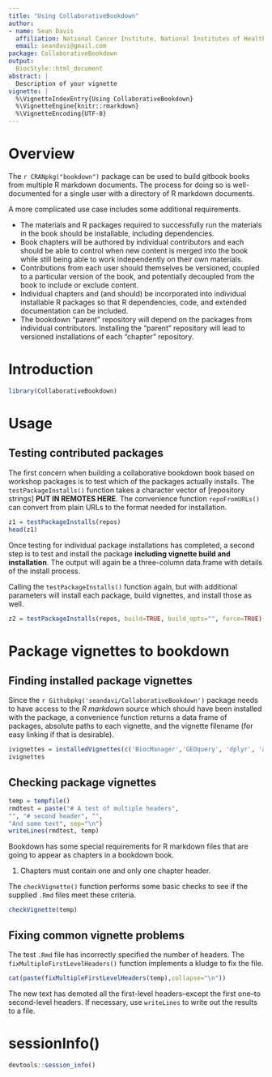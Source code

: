 ```yaml
---
title: "Using CollaborativeBookdown"
author:
- name: Sean Davis
  affiliation: National Cancer Institute, National Institutes of Health
  email: seandavi@gmail.com
package: CollaborativeBookdown
output:
  BiocStyle::html_document
abstract: |
  Description of your vignette
vignette: |
  %\VignetteIndexEntry{Using CollaborativeBookdown}
  %\VignetteEngine{knitr::rmarkdown}
  %\VignetteEncoding{UTF-8}
---
```


# Overview

The `r CRANpkg("bookdown")` package can be used to build gitbook books from
multiple R markdown documents. The process for doing so is well-documented for
a single user with a directory of R markdown documents. 

A more complicated use case includes some additional requirements.

- The materials and R packages required to successfully run the materials
in the book should be installable, including dependencies.
- Book chapters will be authored by individual contributors and each should
be able to control when new content is merged into the book while still
being able to work independently on their own materials.
- Contributions from each user should themselves be versioned, coupled to a
particular version of the book, and potentially decoupled from the book to 
include or exclude content.
- Individual chapters and (and should) be incorporated into individual installable
R packages so that R dependencies, code, and extended documentation can be included.
- The bookdown "parent" repository will depend on the packages from individual 
contributors. Installing the "parent" repository will lead to versioned installations
of each "chapter" repository.


# Introduction

```r
library(CollaborativeBookdown)
```

# Usage

## Testing contributed packages

The first concern when building a collaborative bookdown
book based on workshop packages is to test which of the 
packages actually installs. The `testPackageInstalls()` function
takes a character vector of [repository strings] **PUT IN REMOTES HERE**.
The convenience function `repoFromURLs()` can convert from plain
URLs to the format needed for installation.


```r
z1 = testPackageInstalls(repos)
head(z1)
```

Once testing for individual package installations has completed,
a second step is to test and install the package **including 
vignette build and installation**. The output will again be a
three-column data.frame with details of the install process.

Calling the `testPackageInstalls()` function again, but with additional
parameters will install each package, build vignettes, and install those
as well.


```r
z2 = testPackageInstalls(repos, build=TRUE, build_opts="", force=TRUE)
```

# Package vignettes to bookdown

## Finding installed package vignettes

Since the `r Githubpkg('seandavi/CollaborativeBookdown')` package needs
to have access to the *R markdown* source which should have been installed
with the package, a convenience function returns a data frame of packages, 
absolute paths to each vignette, and the vignette filename (for easy linking
if that is desirable).

```r
ivignettes = installedVignettes(c('BiocManager','GEOquery', 'dplyr', 'abc'))
ivignettes
```


## Checking package vignettes


```r
temp = tempfile()
rmdtest = paste("# A test of multiple headers",
"", "# second header", "",
"And some text", sep="\n")
writeLines(rmdtest, temp)
```

Bookdown has some special requirements for R markdown files that are going
to appear as chapters in a bookdown book.

1. Chapters must contain one and only one chapter header.

The `checkVignette()` function performs some basic checks to see if the 
supplied `.Rmd` files meet these criteria.

```r
checkVignette(temp)
```

## Fixing common vignette problems

The test `.Rmd` file has incorrectly specified the number of headers. The
`fixMultipleFirstLevelHeaders()` function implements a kludge to fix the file.

```r
cat(paste(fixMultipleFirstLevelHeaders(temp),collapse="\n"))
```

The new text has demoted all the first-level headers--except the first one--to 
second-level headers. If necessary, use `writeLines` to write out the results
to a file.



# sessionInfo()

```r
devtools::session_info()
```